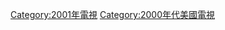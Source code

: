 {{year by category
|m=2
|c=0
|d=0
|y=1
|cat=美國電視
|sortkey=電視
|parent=各年美國電視
|subcat=2001年美國
}}

[[Category:2001年電視|Category:2001年電視]]
[[Category:2000年代美國電視|Category:2000年代美國電視]]